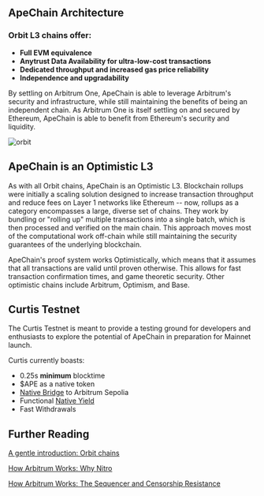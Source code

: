 ## ApeChain Architecture


### Orbit L3 chains offer: ###
- **Full EVM equivalence**
- **Anytrust Data Availability for ultra-low-cost transactions**
- **Dedicated throughput and increased gas price reliability**
- **Independence and upgradability**

By settling on Arbitrum One, ApeChain is able to leverage Arbitrum's security and infrastructure, while still maintaining the benefits of being an independent chain. As Arbitrum One is itself settling on and secured by Ethereum, ApeChain is able to benefit from Ethereum's security and liquidity.

![orbit](../images/ApeFlow.png)


## ApeChain is an Optimistic L3

As with all Orbit chains, ApeChain is an Optimistic L3. Blockchain rollups were initially a scaling solution designed to increase transaction throughput and reduce fees on Layer 1 networks like Ethereum -- now, rollups as a category encompasses a large, diverse set of chains. They work by bundling or "rolling up" multiple transactions into a single batch, which is then processed and verified on the main chain. This approach moves most of the computational work off-chain while still maintaining the security guarantees of the underlying blockchain.

ApeChain's proof system works Optimistically, which means that it assumes that all transactions are valid until proven otherwise. This allows for fast transaction confirmation times, and game theoretic security. Other optimistic chains include Arbitrum, Optimism, and Base.

## Curtis Testnet
The Curtis Testnet is meant to provide a testing ground for developers and enthusiasts to explore the potential of ApeChain in preparation for Mainnet launch. 

Curtis currently boasts:
- 0.25s **minimum** blocktime
- $APE as a native token
- [Native Bridge](/bridge) to Arbitrum Sepolia
- Functional [Native Yield](/native-yield)
- Fast Withdrawals

## Further Reading

[A gentle introduction: Orbit chains](https://docs.arbitrum.io/launch-orbit-chain/orbit-gentle-introduction)

[How Arbitrum Works: Why Nitro](https://docs.arbitrum.io/how-arbitrum-works/why-nitro)

[How Arbitrum Works: The Sequencer and Censorship Resistance](https://docs.arbitrum.io/how-arbitrum-works/sequencer)